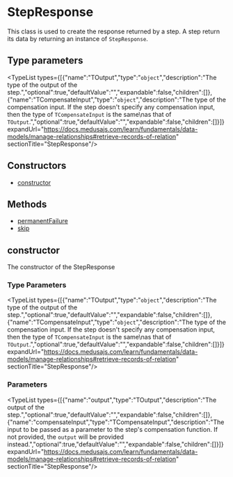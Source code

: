 
# StepResponse

This class is used to create the response returned by a step. A step return its data by returning an instance of `StepResponse`.

## Type parameters

<TypeList types={[{"name":"TOutput","type":"`object`","description":"The type of the output of the step.","optional":true,"defaultValue":"","expandable":false,"children":[]},{"name":"TCompensateInput","type":"`object`","description":"The type of the compensation input. If the step doesn't specify any compensation input, then the type of `TCompensateInput` is the same\nas that of `TOutput`.","optional":true,"defaultValue":"","expandable":false,"children":[]}]} expandUrl="https://docs.medusajs.com/learn/fundamentals/data-models/manage-relationships#retrieve-records-of-relation" sectionTitle="StepResponse"/>

## Constructors

- [constructor](page.mdx#constructor)

## Methods

- [permanentFailure](../../StepResponse/methods/workflows.StepResponse.permanentFailure/page.mdx)
- [skip](../../StepResponse/methods/workflows.StepResponse.skip/page.mdx)

## constructor

The constructor of the StepResponse

### Type Parameters

<TypeList types={[{"name":"TOutput","type":"`object`","description":"The type of the output of the step.","optional":true,"defaultValue":"","expandable":false,"children":[]},{"name":"TCompensateInput","type":"`object`","description":"The type of the compensation input. If the step doesn't specify any compensation input, then the type of `TCompensateInput` is the same\nas that of `TOutput`.","optional":true,"defaultValue":"","expandable":false,"children":[]}]} expandUrl="https://docs.medusajs.com/learn/fundamentals/data-models/manage-relationships#retrieve-records-of-relation" sectionTitle="StepResponse"/>

### Parameters

<TypeList types={[{"name":"output","type":"TOutput","description":"The output of the step.","optional":true,"defaultValue":"","expandable":false,"children":[]},{"name":"compensateInput","type":"TCompensateInput","description":"The input to be passed as a parameter to the step's compensation function. If not provided, the `output` will be provided instead.","optional":true,"defaultValue":"","expandable":false,"children":[]}]} expandUrl="https://docs.medusajs.com/learn/fundamentals/data-models/manage-relationships#retrieve-records-of-relation" sectionTitle="StepResponse"/>
